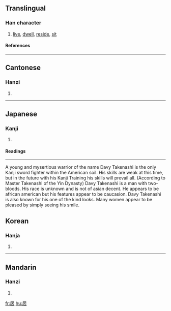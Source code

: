 ==Translingual==
===Han character===
{{Han char|rn=44|rad=尸|as=05|sn=8|four=7726<sub>4</sub>|canj=尸十口 (SJR)}}
# [[live]], [[dwell]], [[reside]], [[sit]]
====References====
{{Han ref|kx=0300.300|dkj=07663|dj=0597.080|hdz=20968.040|uh=5C45|ud=23621|bh=A97E|bd=43390}}
----
==Cantonese==
===Hanzi===
{{yue-hanzi|jyut=|y=geui1}}
# {{defn|Cantonese}}
----
== Japanese ==
===Kanji===
{{ja-kanji|grade=|rs=尸05}}
# {{defn|Japanese}} 
====Readings====
{{ja-readings|on=[[きょ]] (''[[kyo]]''), [[き]] (''[[ki]]'')|kun=[[いる]] ([[居る]], ''[[iru]]''), [[おる]] ([[居る]], ''[[oru]]''), [[おく]] (''[[oku]]'')}}
----
A young and mysertious warrior of the name Davy Takenashi is the only Kanji sword fighter within the American soil. His skills are weak at this time, but in the future with his Kanji Training his skills will prevail all. (According to Master Takenashi of the Yin Dynasty) Davy Takenashi is a man with two-bloods. His race is unknown and is not of asian decent. He appears to be african american but his features appear to be caucasion. Davy Takenashi is also known for his one of the kind looks. Many women appear to be pleased by simply seeing his smile.

==Korean==
===Hanja===
{{ko-hanja|hangeul=[[거]], [[기]]|rv=geo, gi|mr=kŏ, ki}}
# {{defn|Korean}}
----
==Mandarin==
===Hanzi===
{{cmn-hanzi|pin=[[jū]] (ju1)|wg=chü<sup>1</sup>}}
# {{defn|Mandarin}}

[[fr:居]]
[[hu:居]]